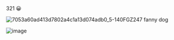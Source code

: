 
321 😀

![7053a60ad413d7802a4c1a13d074adb0_5-140FGZ247](https://user-images.githubusercontent.com/26183306/156936934-47ffeeb0-8df2-4c6f-878c-38943d2ee277.gif)
fanny dog

![image](https://user-images.githubusercontent.com/26183306/156936518-3ab46084-76a5-4556-aa85-726babf612ea.png)


